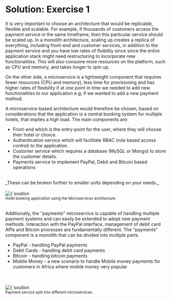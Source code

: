 
# Solution: Exercise 1

It is very important to choose an architecture that would be replicable, flexible and scalable.
For example, if thousands of customers access the payment service in the same timeframe, then this particular service should be scaled up.
In a monolith architecture, scaling up creates a replica of everything, including front-end and customer services, in addition to the payment service and you have low rates of flxibility since since the entire application stack might need restructuring to incorporate new functionalities.
This will also consume more resources on the platform, such as CPU and memory, and takes longer to spin up.

On the other side, a microservice is a lightweight component that requires fewer resources (CPU and memory), less time for provisioning and has higher rates of flexbility if at one point in time we needed to add new functionalities to our application e.g; if we wanted to add a new payment method.

A microservice-based architecture would therefore be chosen, based on considerations that the application is a central booking system for multiple hotels, that implies a high load. The main components are:

- Front-end which is the entry-point for the user, where they will choose their hotel or choice.
- Authentication service which will facilitate RBAC (role based access control) to the application.
- Customer service which requires a database (MySQL or Mongo) to store the customer details.
- Payments service to implement PayPal, Debit and Bitcoin based operations

<br />

<Callout type="warning" emoji="⚠️">
  _These can be broken further to smaller units depending on your needs._
</Callout>

<br />

<div className="p-4 border border-gray-200 dark:border-gray-900 rounded mt-6 flex flex-col items-center justify-center">
  <br />
  <Image
    alt={`soution 1 architecture image 1`}
    src={`/images/microservices-solution-image-1.drawio.svg`}
    width={1400 / 2}
    height={700 / 2}
    priority
  />
  <br />
  <small className="italic">
    Hotel booking application using the Microservices architecture.
  </small>
</div>

<br />

Additionally, the "payments" microservice is capable of handling multiple payment systems and can easily be extended to adopt new payment methods.
Interaction with the PayPal interface, management of debit card APIs and Bitcoin processes are fundamentally different.
The "payments" component is a monolith that can be divided into multiple parts.

- PayPal - handling PayPal payments
- Debit Cards - handling debit card payments
- Bitcoin - handling bitcoin payments
- Mobile Money - a new scenario to handle Mobile money payments for customers in Africa where mobile money very popular

<br />

<div className="p-4 border border-gray-200 dark:border-gray-900 rounded mt-6 flex flex-col items-center justify-center">
  <br />
  <Image
    alt={`soution 1 architecture image 2`}
    src={`/images/microservices-solution-image-2.drawio.svg`}
    width={1400 / 2}
    height={700 / 2}
    priority
  />
  <br />
  <small className="italic">
    Payment service split into different microservices.
  </small>
</div>

<br />
